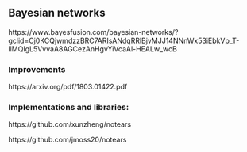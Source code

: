 ## Bayesian networks

https://www.bayesfusion.com/bayesian-networks/?gclid=Cj0KCQjwmdzzBRC7ARIsANdqRRlBjvMJJ14NNnWx53iEbkVp_T-llMQIgL5VvvaA8AGCezAnHgvYiVcaAl-HEALw_wcB

### Improvements
https://arxiv.org/pdf/1803.01422.pdf


### Implementations and libraries:

https://github.com/xunzheng/notears

https://github.com/jmoss20/notears

